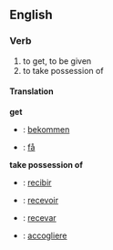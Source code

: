 ==English==

===Verb===
{{en-infl-reg-other-e|receiv|e}}
# to get, to be given
# to take possession of

====Translation====
'''get'''
{{top}}
*{{de}}: [[bekommen]]
{{mid}}
*{{sv}}: [[få]]
{{bottom}}

'''take possession of'''
{{top}}
{{mid}}
{{bottom}}

{{checktrans}}
*{{es}}: [[recibir]]
*{{fr}}: [[recevoir]]
*{{io}}: [[recevar]]
*{{it}}: [[accogliere]]